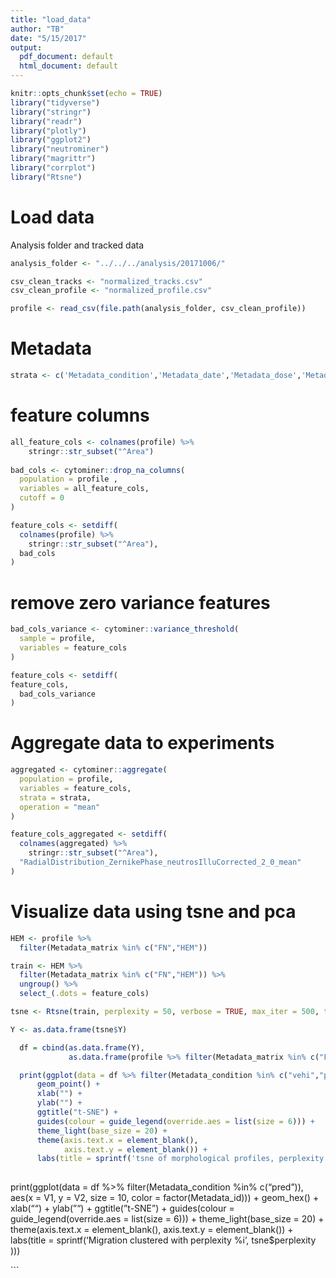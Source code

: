 ```yaml
---
title: "load_data"
author: "TB"
date: "5/15/2017"
output:
  pdf_document: default
  html_document: default
---
```


```r
knitr::opts_chunk$set(echo = TRUE)
library("tidyverse")
library("stringr")
library("readr")
library("plotly")
library("ggplot2")
library("neutrominer")
library("magrittr")
library("corrplot")
library("Rtsne")
```

# Load data
Analysis folder and tracked data 
```r
analysis_folder <- "../../../analysis/20171006/"

csv_clean_tracks <- "normalized_tracks.csv"
csv_clean_profile <- "normalized_profile.csv"

profile <- read_csv(file.path(analysis_folder, csv_clean_profile))
```

# Metadata 
```r
strata <- c('Metadata_condition','Metadata_date','Metadata_dose','Metadata_matrix','Metadata_id')
```

# feature columns
```r
all_feature_cols <- colnames(profile) %>%
    stringr::str_subset("^Area")
  
bad_cols <- cytominer::drop_na_columns(
  population = profile ,
  variables = all_feature_cols,
  cutoff = 0
)

feature_cols <- setdiff( 
  colnames(profile) %>%
    stringr::str_subset("^Area"),
  bad_cols
)
```

# remove zero variance features 
```r
bad_cols_variance <- cytominer::variance_threshold(
  sample = profile,
  variables = feature_cols
)

feature_cols <- setdiff( 
feature_cols,
  bad_cols_variance
)
```

# Aggregate data to experiments
```r
aggregated <- cytominer::aggregate(
  population = profile,
  variables = feature_cols,
  strata = strata,
  operation = "mean"
)

feature_cols_aggregated <- setdiff( 
  colnames(aggregated) %>%
    stringr::str_subset("^Area"),
  "RadialDistribution_ZernikePhase_neutrosIlluCorrected_2_0_mean"
)
```

# Visualize data using tsne and pca
```r
HEM <- profile %>% 
  filter(Metadata_matrix %in% c("FN","HEM"))

train <- HEM %>% 
  filter(Metadata_matrix %in% c("FN","HEM")) %>%
  ungroup() %>% 
  select_(.dots = feature_cols)

tsne <- Rtsne(train, perplexity = 50, verbose = TRUE, max_iter = 500, theta = 0, pca_scale = TRUE, initial_dims = 52)

```

```r
Y <- as.data.frame(tsne$Y)

  df = cbind(as.data.frame(Y),
             as.data.frame(profile %>% filter(Metadata_matrix %in% c("FN","HEM"))))

  print(ggplot(data = df %>% filter(Metadata_condition %in% c("vehi","pred")), aes(x = V1, y = V2, size = 20, shape = Metadata_matrix, color = factor(Metadata_condition))) +
      geom_point() +
      xlab("") + 
      ylab("") +
      ggtitle("t-SNE") +
      guides(colour = guide_legend(override.aes = list(size = 6))) +
      theme_light(base_size = 20) +
      theme(axis.text.x = element_blank(),
            axis.text.y = element_blank()) + 
      labs(title = sprintf('tsne of morphological profiles, perplexity %i', tsne$perplexity )))  
   
```
  print(ggplot(data = df %>% filter(Metadata_condition %in% c("pred")), aes(x = V1, y = V2, size = 10, color = factor(Metadata_id))) +
      geom_hex() +
      xlab("") + 
      ylab("") +
      ggtitle("t-SNE") +
      guides(colour = guide_legend(override.aes = list(size = 6))) +
      theme_light(base_size = 20) +
      theme(axis.text.x = element_blank(),
            axis.text.y = element_blank()) + 
      labs(title = sprintf('Migration clustered with perplexity %i', tsne$perplexity ))) 
   
  
```